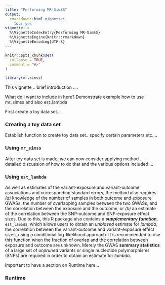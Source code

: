 ```yaml
---
title: "Performing MR-SimSS"
output: 
  rmarkdown::html_vignette:
    toc: yes
vignette: >
  %\VignetteIndexEntry{Performing MR-SimSS}
  %\VignetteEngine{knitr::rmarkdown}
  %\VignetteEncoding{UTF-8}
---
```


```r
knitr::opts_chunk$set(
  collapse = TRUE,
  comment = "#>"
)
```

```r
library(mr.simss)
```


This vignette .. brief introduction .... 



What do I want to include in here? Demonstrate example how to use mr_simss and also est_lambda 

First create a toy data set...

### Creating a toy data set

Establish function to create toy data set.. specify certain parameters etc.... 

### Using `mr_simss`

After toy data set is made, we can now consider applying method ... detailed discussion of how to do that and the various options included ... 


### Using `est_lambda`

As well as estimates of the variant-exposure and variant-outcome associations and corresponding standard errors, the method also requires *(a)* knowledge of the number of samples in both outcome and exposure GWASs, the number of overlapping samples between the two GWASs, and the correlation between the exposure and the outcome, or *(b)* an estimate of the correlation between the SNP-outcome and SNP-exposure effect sizes. Due to this, this R package also contains a ***supplementary function***, `est_lambda`, which allows users to obtain an *unbiased* estimate for *lambda*, the correlation between the variant-outcome and variant-exposure effect sizes, using a conditional log-likelihood approach. It is recommended to use this function when the fraction of overlap and the correlation between exposure and outcome are unknown. Merely the GWAS **summary statistics** of a large set of *unpruned* variants or single nucleotide polymorphisms (SNPs) are required in order to obtain an estimate for *lambda*.


Important to have a section on Runtime here... 

### Runtime
